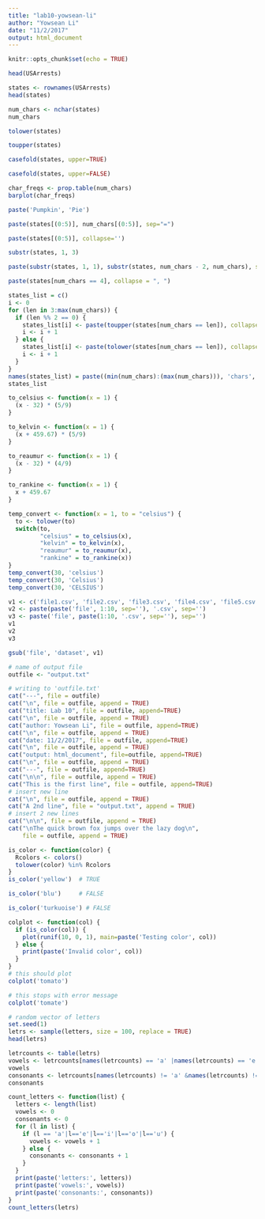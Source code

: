 ```yaml
---
title: "lab10-yowsean-li"
author: "Yowsean Li"
date: "11/2/2017"
output: html_document
---
```


```r
knitr::opts_chunk$set(echo = TRUE)
```

```r
head(USArrests)
```
```r
states <- rownames(USArrests)
head(states)
```

```r
num_chars <- nchar(states)
num_chars
```

```r
tolower(states)
```
```r
toupper(states)
```
```r
casefold(states, upper=TRUE)
```
```r
casefold(states, upper=FALSE)
```

```r
char_freqs <- prop.table(num_chars)
barplot(char_freqs)
```

```r
paste('Pumpkin', 'Pie')
```

```r
paste(states[(0:5)], num_chars[(0:5)], sep="=")
```

```r
paste(states[(0:5)], collapse='')
```
```r
substr(states, 1, 3)
```

```r
paste(substr(states, 1, 1), substr(states, num_chars - 2, num_chars), sep='')
```

```r
paste(states[num_chars == 4], collapse = ", ")
```

```r
states_list = c()
i <- 0
for (len in 3:max(num_chars)) {
  if (len %% 2 == 0) {
    states_list[i] <- paste(toupper(states[num_chars == len]), collapse = ", ")
    i <- i + 1
  } else {
    states_list[i] <- paste(tolower(states[num_chars == len]), collapse = ", ")
    i <- i + 1
  }
}
names(states_list) = paste((min(num_chars):(max(num_chars))), 'chars', sep='-')
states_list
```

```r
to_celsius <- function(x = 1) {
  (x - 32) * (5/9)
}

to_kelvin <- function(x = 1) {
  (x + 459.67) * (5/9)
}

to_reaumur <- function(x = 1) {
  (x - 32) * (4/9)
}

to_rankine <- function(x = 1) {
  x + 459.67
}

temp_convert <- function(x = 1, to = "celsius") {
  to <- tolower(to)
  switch(to,
         "celsius" = to_celsius(x),
         "kelvin" = to_kelvin(x),
         "reaumur" = to_reaumur(x),
         "rankine" = to_rankine(x))
}
temp_convert(30, 'celsius')
temp_convert(30, 'Celsius')
temp_convert(30, 'CELSIUS')
```

```r
v1 <- c('file1.csv', 'file2.csv', 'file3.csv', 'file4.csv', 'file5.csv', 'file6.csv', 'file7.csv', 'file8.csv', 'file9.csv', 'file10.csv')
v2 <- paste(paste('file', 1:10, sep=''), '.csv', sep='')
v3 <- paste('file', paste(1:10, '.csv', sep=''), sep='')
v1
v2
v3
```

```r
gsub('file', 'dataset', v1)
```

```r
# name of output file
outfile <- "output.txt"

# writing to 'outfile.txt'
cat("---", file = outfile)
cat("\n", file = outfile, append = TRUE)
cat("title: Lab 10", file = outfile, append=TRUE)
cat("\n", file = outfile, append = TRUE)
cat("author: Yowsean Li", file = outfile, append=TRUE)
cat("\n", file = outfile, append = TRUE)
cat("date: 11/2/2017", file = outfile, append=TRUE)
cat("\n", file = outfile, append = TRUE)
cat("output: html_document", file=outfile, append=TRUE)
cat("\n", file = outfile, append = TRUE)
cat("---", file = outfile, append=TRUE)
cat("\n\n", file = outfile, append = TRUE)
cat("This is the first line", file = outfile, append=TRUE)
# insert new line
cat("\n", file = outfile, append = TRUE)
cat("A 2nd line", file = "output.txt", append = TRUE)
# insert 2 new lines
cat("\n\n", file = outfile, append = TRUE)
cat("\nThe quick brown fox jumps over the lazy dog\n",
    file = outfile, append = TRUE)
```

```r
is_color <- function(color) {
  Rcolors <- colors()
  tolower(color) %in% Rcolors
}
is_color('yellow')  # TRUE

is_color('blu')     # FALSE

is_color('turkuoise') # FALSE
```

```r
colplot <- function(col) {
  if (is_color(col)) {
    plot(runif(10, 0, 1), main=paste('Testing color', col))
  } else {
    print(paste('Invalid color', col))
  }
}
# this should plot
colplot('tomato')

# this stops with error message
colplot('tomate')
```
```r
# random vector of letters
set.seed(1)
letrs <- sample(letters, size = 100, replace = TRUE)
head(letrs)

letrcounts <- table(letrs)
vowels <- letrcounts[names(letrcounts) == 'a' |names(letrcounts) == 'e' |names(letrcounts) == 'i' |names(letrcounts) == 'o' |names(letrcounts) == 'u']
vowels
consonants <- letrcounts[names(letrcounts) != 'a' &names(letrcounts) != 'e' &names(letrcounts) != 'i' &names(letrcounts) != 'o' &names(letrcounts) != 'u']
consonants
```

```r
count_letters <- function(list) {
  letters <- length(list)
  vowels <- 0
  consonants <- 0
  for (l in list) {
    if (l == 'a'|l=='e'|l=='i'|l=='o'|l=='u') {
      vowels <- vowels + 1
    } else {
      consonants <- consonants + 1
    }
  }
  print(paste('letters:', letters))
  print(paste('vowels:', vowels))
  print(paste('consonants:', consonants))
}
count_letters(letrs)
```

